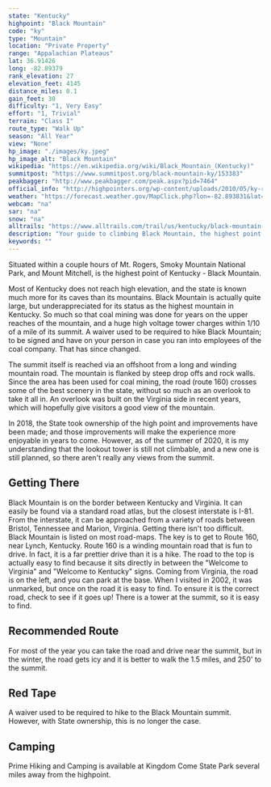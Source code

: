 ```yaml
---
state: "Kentucky"
highpoint: "Black Mountain"
code: "ky"
type: "Mountain"
location: "Private Property"
range: "Appalachian Plateaus"
lat: 36.91426
long: -82.89379
rank_elevation: 27
elevation_feet: 4145
distance_miles: 0.1
gain_feet: 30
difficulty: "1, Very Easy"
effort: "1, Trivial"
terrain: "Class I"
route_type: "Walk Up"
season: "All Year"
view: "None"
hp_image: "./images/ky.jpeg"
hp_image_alt: "Black Mountain"
wikipedia: "https://en.wikipedia.org/wiki/Black_Mountain_(Kentucky)"
summitpost: "https://www.summitpost.org/black-mountain-ky/153383"
peakbagger: "http://www.peakbagger.com/peak.aspx?pid=7464"
official_info: "http://highpointers.org/wp-content/uploads/2010/05/ky-release.pdf"
weather: "https://forecast.weather.gov/MapClick.php?lon=-82.893831&lat=36.914158"
webcam: "na"
sar: "na"
snow: "na"
alltrails: "https://www.alltrails.com/trail/us/kentucky/black-mountain-kentucky-highpoint"
description: "Your guide to climbing Black Mountain, the highest point in Kentucky."
keywords: ""
---
```


Situated within a couple hours of Mt. Rogers, Smoky Mountain National Park, and Mount Mitchell, is the highest point of Kentucky - Black Mountain.

Most of Kentucky does not reach high elevation, and the state is known much more for its caves than its mountains. Black Mountain is actually quite large, but underappreciated for its status as the highest mountain in Kentucky. So much so that coal mining was done for years on the upper reaches of the mountain, and a huge high voltage tower charges within 1/10 of a mile of its summit. A waiver used to be required to hike Black Mountain; to be signed and have on your person in case you ran into employees of the coal company.  That has since changed.

The summit itself is reached via an offshoot from a long and winding mountain road. The mountain is flanked by steep drop offs and rock walls. Since the area has been used for coal mining, the road (route 160) crosses some of the best scenery in the state, without so much as an overlook to take it all in. An overlook was built on the Virginia side in recent years, which will hopefully give visitors a good view of the mountain.

In 2018, the State took ownership of the high point and improvements have been made; and those improvements will make the experience more enjoyable in years to come. However, as of the summer of 2020, it is my understanding that the lookout tower is still not climbable, and a new one is still planned, so there aren't really any views from the summit.

## Getting There
Black Mountain is on the border between Kentucky and Virginia. It can easily be found via a standard road atlas, but the closest interstate is I-81. From the interstate, it can be approached from a variety of roads between Bristol, Tennessee and Marion, Virginia. Getting there isn't too difficult. Black Mountain is listed on most road-maps. The key is to get to Route 160, near Lynch, Kentucky. Route 160 is a winding mountain road that is fun to drive. In fact, it is a far prettier drive than it is a hike. The road to the top is actually easy to find because it sits directly in between the "Welcome to Virginia" and "Welcome to Kentucky" signs. Coming from Virginia, the road is on the left, and you can park at the base. When I visited in 2002, it was unmarked, but once on the road it is easy to find. To ensure it is the correct road, check to see if it goes up! There is a tower at the summit, so it is easy to find.

## Recommended Route
For most of the year you can take the road and drive near the summit, but in the winter, the road gets icy and it is better to walk the 1.5 miles, and 250' to the summit.

## Red Tape
A waiver used to be required to hike to the Black Mountain summit. However, with State ownership, this is no longer the case.

## Camping
Prime Hiking and Camping is available at Kingdom Come State Park several miles away from the highpoint.

